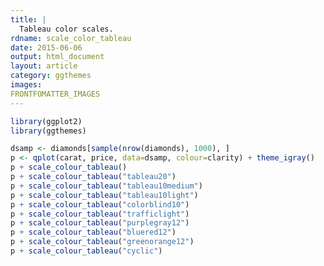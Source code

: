 ---
title: |
  Tableau color scales.
rdname: scale_color_tableau
date: 2015-06-06
output: html_document
layout: article
category: ggthemes
images:
FRONTFOMATTER_IMAGES
---

```{r, echo = FALSE, message = FALSE}
library(ggplot2)
library(ggthemes)
```

```{r scale_color_tableau, cache = TRUE}
dsamp <- diamonds[sample(nrow(diamonds), 1000), ]
p <- qplot(carat, price, data=dsamp, colour=clarity) + theme_igray()
p + scale_colour_tableau()
p + scale_colour_tableau("tableau20")
p + scale_colour_tableau("tableau10medium")
p + scale_colour_tableau("tableau10light")
p + scale_colour_tableau("colorblind10")
p + scale_colour_tableau("trafficlight")
p + scale_colour_tableau("purplegray12")
p + scale_colour_tableau("bluered12")
p + scale_colour_tableau("greenorange12")
p + scale_colour_tableau("cyclic")



```